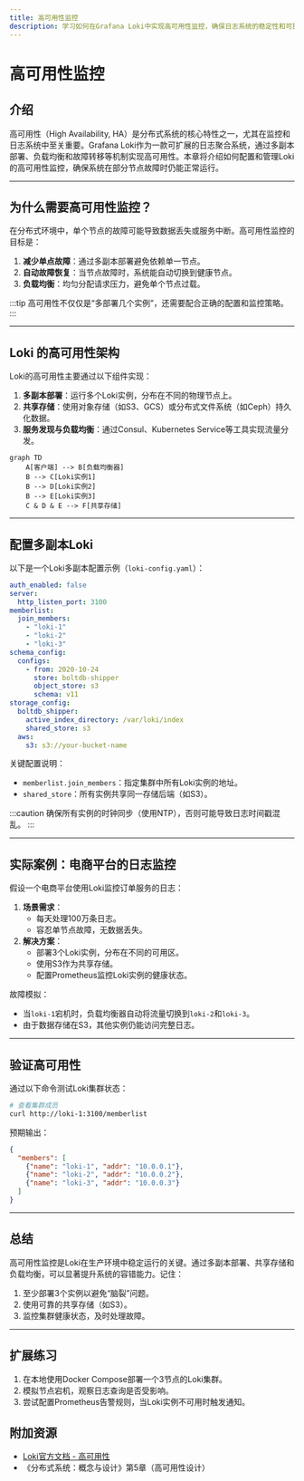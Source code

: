 ```yaml
---
title: 高可用性监控
description: 学习如何在Grafana Loki中实现高可用性监控，确保日志系统的稳定性和可靠性。
---
```


# 高可用性监控

## 介绍

高可用性（High Availability, HA）是分布式系统的核心特性之一，尤其在监控和日志系统中至关重要。Grafana Loki作为一款可扩展的日志聚合系统，通过多副本部署、负载均衡和故障转移等机制实现高可用性。本章将介绍如何配置和管理Loki的高可用性监控，确保系统在部分节点故障时仍能正常运行。

---

## 为什么需要高可用性监控？

在分布式环境中，单个节点的故障可能导致数据丢失或服务中断。高可用性监控的目标是：
1. **减少单点故障**：通过多副本部署避免依赖单一节点。
2. **自动故障恢复**：当节点故障时，系统能自动切换到健康节点。
3. **负载均衡**：均匀分配请求压力，避免单个节点过载。

:::tip
高可用性不仅仅是“多部署几个实例”，还需要配合正确的配置和监控策略。
:::

---

## Loki 的高可用性架构

Loki的高可用性主要通过以下组件实现：
1. **多副本部署**：运行多个Loki实例，分布在不同的物理节点上。
2. **共享存储**：使用对象存储（如S3、GCS）或分布式文件系统（如Ceph）持久化数据。
3. **服务发现与负载均衡**：通过Consul、Kubernetes Service等工具实现流量分发。

```mermaid
graph TD
    A[客户端] --> B[负载均衡器]
    B --> C[Loki实例1]
    B --> D[Loki实例2]
    B --> E[Loki实例3]
    C & D & E --> F[共享存储]
```

---

## 配置多副本Loki

以下是一个Loki多副本配置示例（`loki-config.yaml`）：

```yaml
auth_enabled: false
server:
  http_listen_port: 3100
memberlist:
  join_members:
    - "loki-1"
    - "loki-2"
    - "loki-3"
schema_config:
  configs:
    - from: 2020-10-24
      store: boltdb-shipper
      object_store: s3
      schema: v11
storage_config:
  boltdb_shipper:
    active_index_directory: /var/loki/index
    shared_store: s3
  aws:
    s3: s3://your-bucket-name
```

关键配置说明：
- `memberlist.join_members`：指定集群中所有Loki实例的地址。
- `shared_store`：所有实例共享同一存储后端（如S3）。

:::caution
确保所有实例的时钟同步（使用NTP），否则可能导致日志时间戳混乱。
:::

---

## 实际案例：电商平台的日志监控

假设一个电商平台使用Loki监控订单服务的日志：
1. **场景需求**：
   - 每天处理100万条日志。
   - 容忍单节点故障，无数据丢失。
2. **解决方案**：
   - 部署3个Loki实例，分布在不同的可用区。
   - 使用S3作为共享存储。
   - 配置Prometheus监控Loki实例的健康状态。

故障模拟：
- 当`loki-1`宕机时，负载均衡器自动将流量切换到`loki-2`和`loki-3`。
- 由于数据存储在S3，其他实例仍能访问完整日志。

---

## 验证高可用性

通过以下命令测试Loki集群状态：

```bash
# 查看集群成员
curl http://loki-1:3100/memberlist
```

预期输出：
```json
{
  "members": [
    {"name": "loki-1", "addr": "10.0.0.1"},
    {"name": "loki-2", "addr": "10.0.0.2"},
    {"name": "loki-3", "addr": "10.0.0.3"}
  ]
}
```

---

## 总结

高可用性监控是Loki在生产环境中稳定运行的关键。通过多副本部署、共享存储和负载均衡，可以显著提升系统的容错能力。记住：
1. 至少部署3个实例以避免“脑裂”问题。
2. 使用可靠的共享存储（如S3）。
3. 监控集群健康状态，及时处理故障。

---

## 扩展练习
1. 在本地使用Docker Compose部署一个3节点的Loki集群。
2. 模拟节点宕机，观察日志查询是否受影响。
3. 尝试配置Prometheus告警规则，当Loki实例不可用时触发通知。

## 附加资源
- [Loki官方文档 - 高可用性](https://grafana.com/docs/loki/latest/operations/high-availability/)
- 《分布式系统：概念与设计》第5章（高可用性设计）